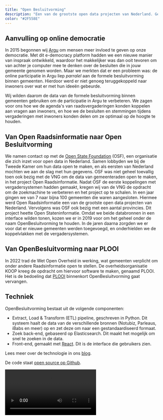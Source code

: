 ```yaml
---
title: "Open Besluitvorming"
description: "Een van de grootste open data projecten van Nederland. Gestandaardiseerde vergaderdata en API van meer dan 270 gemeenten en provincies."
color: "#2F558E"
---
```


## Aanvulling op online democratie

In 2015 begonnen wij [Argu](/nl/cases/argu) om mensen meer invloed te geven op onze democratie.
Met dit e-democracy platform hadden we een nieuwe manier van inspraak ontwikkeld, waardoor het makkelijker was dan ooit tevoren om van achter je computer mee te denken over de besluiten die in jouw gemeente genomen worden.
Maar we merkten dat er een probleem was: de online participatie in Argu liep _parralel_ aan de formele besluitvorming binnen gemeenten.
Hierdoor werd er niet genoeg teruggekoppeld naar inwoners over wat er met hun ideeën gebeurde.

Wij wilden daarom de data van de formele besluitvorming binnen gemeenten gebruiken om de participatie in Argu te verbeteren.
We zagen voor ons hoe we de agenda's van raadsvergaderingen konden koppelen aan vragen aan inwoners, en hoe we de besluiten en stemmingen tijdens vergaderingen met inwoners konden delen om ze optimaal op de hoogte te houden.

## Van Open Raadsinformatie naar Open Besluitvorming

We namen contact op met de [Open State Foundation](https://openstate.eu/nl/) (OSF), een organisatie die zich inzet voor open data in Nederland.
Samen lobbyden we bij de Tweede Kamer om hun data open te maken, en als eersten van Nederland mochten we aan de slag met hun gegevens.
OSF was niet geheel toevallig toen ook bezig met de VNG om de data van gemeenteraden open te maken, in het project Open Raadsinformatie.
Nadat OSF de eerste koppelingen met vergadersystemen hadden gemaakt, kregen wij van de VNG de opdracht om de zoekmachine te verbeteren en het project op te schalen.
In een jaar gingen we van 7 naar bijna 100 gemeenten die waren aangesloten.
Hiermee werd Open Raadsinformatie een van de grootste open data projecten van Nederland.
Vervolgens was OSF ook bezig met een aantal provincies. Dit project heette Open Stateninformatie.
Omdat we beide databronnen in een interface wilden tonen, kozen we er in 2019 voor om het geheel onder de naam OpenBesluitvorming te houden.
In de jaren daarna zorgden we er voor dat er nieuwe gemeenten werden toegevoegd, en onderhielden we de koppelvlakken met de vergadersystemen.

## Van OpenBesluitvorming naar PLOOI

In 2022 trad de Wet Open Overheid in werking, wat gemeenten verplicht om onder andere Raadsinformatie open te stellen.
De overheidsorganisatie KOOP kreeg de opdracht om hiervoor software te maken, genaamd PLOOI.
Het is de bedoeling dat [PLOOI](https://www.koopoverheid.nl/voor-overheden/rijksoverheid/plooi-platform-open-overheidsinformatie) binnenkort OpenBesluitvorming gaat vervangen.

## Techniek

OpenBesluitvorming bestaat uit de volgende componenten:

- Extract, Load & Transform (ETL) pipeline, geschreven in Python. Dit systeem haalt de data van de verschillende bronnen (Notubiz, Parleaus, iBabs en meer) op en zet deze om naar een gestandaardiseerd formaat.
- Zoek back-end, gebaseerd op Elasticsearch. Dit maakt het mogelijk om snel te zoeken in de data.
- Front-end, gemaakt met [React](/nl/tech/react). Dit is de interface die gebruikers zien.

Lees meer over de technologie in ons [blog](/nl/blog/publishing-dutch-governmental-meetings-as-linked-data/).

De code staat [open source op Github](https://github.com/ontola/openbesluitvorming).

<video controls src="https://user-images.githubusercontent.com/2183313/208661302-385fb00d-5be2-4c50-8159-591c7805e51c.mov"/>

## Gemaakt met

<TechWrapperSmall>
  <TechPill technology={'react'} />
  <TechPill technology={'typescript'} />
  <TechPill technology={'kubernetes'} />
</TechWrapperSmall>
